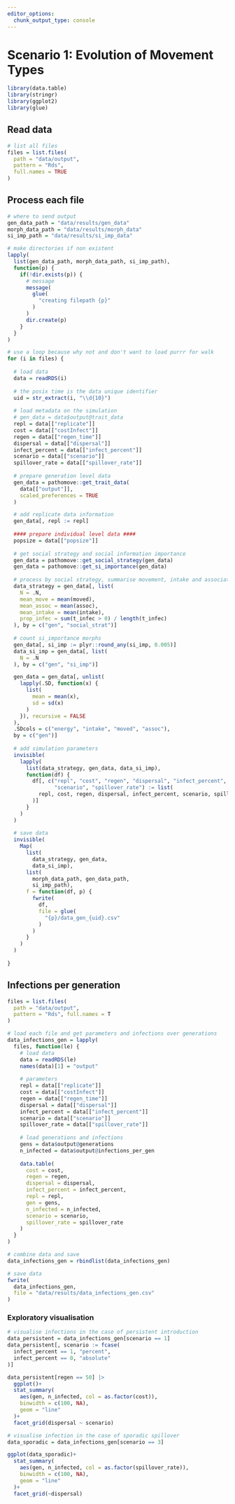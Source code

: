 ```yaml
---
editor_options: 
  chunk_output_type: console
---
```


# Scenario 1: Evolution of Movement Types

```r
library(data.table)
library(stringr)
library(ggplot2)
library(glue)
```

## Read data

```r
# list all files
files = list.files(
  path = "data/output",
  pattern = "Rds",
  full.names = TRUE
)
```

## Process each file

```r
# where to send output
gen_data_path = "data/results/gen_data"
morph_data_path = "data/results/morph_data"
si_imp_path = "data/results/si_imp_data"

# make directories if non existent
lapply(
  list(gen_data_path, morph_data_path, si_imp_path), 
  function(p) {
    if(!dir.exists(p)) {
      # message
      message(
        glue(
          "creating filepath {p}"
        )
      )
      dir.create(p)
    }
  }
)
```

```r
# use a loop because why not and don't want to load purrr for walk
for (i in files) {
  
  # load data
  data = readRDS(i)
  
  # the posix time is the data unique identifier
  uid = str_extract(i, "\\d{10}")
  
  # load metadata on the simulation
  # gen_data = data$output@trait_data
  repl = data[["replicate"]]
  cost = data[["costInfect"]]
  regen = data[["regen_time"]]
  dispersal = data[["dispersal"]]
  infect_percent = data[["infect_percent"]]
  scenario = data[["scenario"]]
  spillover_rate = data[["spillover_rate"]]
  
  # prepare generation level data
  gen_data = pathomove::get_trait_data(
    data[["output"]], 
    scaled_preferences = TRUE
  )

  # add replicate data information
  gen_data[, repl := repl]
  
  #### prepare individual level data ####
  popsize = data[["popsize"]]
  
  # get social strategy and social information importance
  gen_data = pathomove::get_social_strategy(gen_data)
  gen_data = pathomove::get_si_importance(gen_data)
  
  # process by social strategy, summarise movement, intake and association
  data_strategy = gen_data[, list(
    N = .N,
    mean_move = mean(moved),
    mean_assoc = mean(assoc),
    mean_intake = mean(intake),
    prop_infec = sum(t_infec > 0) / length(t_infec)
  ), by = c("gen", "social_strat")]
  
  # count si_importance morphs
  gen_data[, si_imp := plyr::round_any(si_imp, 0.005)]
  data_si_imp = gen_data[, list(
    N = .N
  ), by = c("gen", "si_imp")]

  gen_data = gen_data[, unlist(
    lapply(.SD, function(x) {
      list(
        mean = mean(x),
        sd = sd(x)
      )
    }), recursive = FALSE
  ), 
  .SDcols = c("energy", "intake", "moved", "assoc"),
  by = c("gen")]
  
  # add simulation parameters
  invisible(
    lapply(
      list(data_strategy, gen_data, data_si_imp), 
      function(df) {
        df[, c("repl", "cost", "regen", "dispersal", "infect_percent",
               "scenario", "spillover_rate") := list(
          repl, cost, regen, dispersal, infect_percent, scenario, spillover_rate
        )]
      }
    )
  )
  
  # save data
  invisible(
    Map(
      list(
        data_strategy, gen_data,
        data_si_imp), 
      list(
        morph_data_path, gen_data_path,
        si_imp_path),
      f = function(df, p) {
        fwrite(
          df,
          file = glue(
            "{p}/data_gen_{uid}.csv"
          )
        )
      }
    )
  )
  
}
```

## Infections per generation

```r
files = list.files(
  path = "data/output", 
  pattern = "Rds", full.names = T
)
```

```r
# load each file and get parameters and infections over generations
data_infections_gen = lapply(
  files, function(le) {
    # load data
    data = readRDS(le)
    names(data)[1] = "output"
    
    # parameters
    repl = data[["replicate"]]
    cost = data[["costInfect"]]
    regen = data[["regen_time"]]
    dispersal = data[["dispersal"]]
    infect_percent = data[["infect_percent"]]
    scenario = data[["scenario"]]
    spillover_rate = data[["spillover_rate"]]
    
    # load generations and infections
    gens = data$output@generations
    n_infected = data$output@infections_per_gen
    
    data.table(
      cost = cost,
      regen = regen,
      dispersal = dispersal,
      infect_percent = infect_percent,
      repl = repl,
      gen = gens,
      n_infected = n_infected,
      scenario = scenario,
      spillover_rate = spillover_rate
    )
  }
)

# combine data and save
data_infections_gen = rbindlist(data_infections_gen)

# save data
fwrite(
  data_infections_gen,
  file = "data/results/data_infections_gen.csv"
)
```

### Exploratory visualisation

```r
# visualise infections in the case of persistent introduction
data_persistent = data_infections_gen[scenario == 1]
data_persistent[, scenario := fcase(
  infect_percent == 1, "percent",
  infect_percent == 0, "absolute"
)]

data_persistent[regen == 50] |>
  ggplot()+
  stat_summary(
    aes(gen, n_infected, col = as.factor(cost)),
    binwidth = c(100, NA),
    geom = "line"
  )+
  facet_grid(dispersal ~ scenario)
```

```r
# visualise infection in the case of sporadic spillover
data_sporadic = data_infections_gen[scenario == 3]

ggplot(data_sporadic)+
  stat_summary(
    aes(gen, n_infected, col = as.factor(spillover_rate)),
    binwidth = c(100, NA),
    geom = "line"
  )+
  facet_grid(~dispersal)
```
